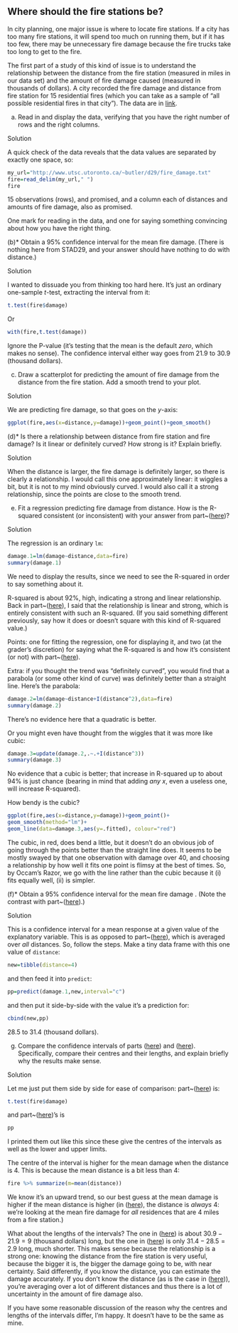 ##  Where should the fire stations be?


 In city planning, one major issue is where to locate fire
stations. If a city has too many fire stations, it will spend too much
on running them, but if it has too few, there may be unnecessary fire
damage because the fire trucks take too long to get to the fire.

The first part of a study of this kind of issue is to understand the
relationship between the distance from the fire station (measured in
miles in our data set) and the amount of fire damage caused (measured
in thousands of dollars). A city recorded the fire damage and distance
from fire station for 15 residential fires (which you can take as a
sample of "all possible residential fires in that city"). The data
are in [link](http://www.utsc.utoronto.ca/~butler/d29/fire_damage.txt). 



(a) Read in and display the data, verifying that you have the
right number of rows and the right columns.


Solution


A quick check of the data reveals that the data values are
separated by exactly  one space, so:
```r
my_url="http://www.utsc.utoronto.ca/~butler/d29/fire_damage.txt"
fire=read_delim(my_url," ")
fire
```

   

15 observations (rows), and promised, and a column each of distances
and amounts of fire damage, also as promised.

One mark for reading in the data, and one for saying something
convincing about how you have the right thing.
    


(b)<a name="part:ttest">*</a> Obtain a 95\% confidence interval for the
mean fire damage. (There is nothing here from STAD29, and your
answer should have nothing to do with distance.)


Solution


I wanted to dissuade you  from thinking too hard here. It's just
an ordinary one-sample $t$-test, extracting the interval from it:
```r
t.test(fire$damage)
```

     

Or

```r
with(fire,t.test(damage))
```

 

Ignore the P-value (it's testing that the mean is the default
*zero*, which makes no sense). The confidence interval either way
goes from 21.9 to 30.9 (thousand dollars).
    


(c) Draw a scatterplot for predicting the amount of fire damage
from the distance from the fire station. Add a smooth trend to your
plot. 


Solution


We are predicting fire damage, so that goes on the $y$-axis:
```r
ggplot(fire,aes(x=distance,y=damage))+geom_point()+geom_smooth()
```

     



(d)<a name="part:howgood">*</a> Is there a relationship between distance from fire station
and fire damage? Is it linear or definitely curved? How strong is
it? Explain briefly.


Solution


When the distance is larger, the fire damage is definitely larger,
so there is clearly a relationship. I would call this one
approximately linear: it wiggles a bit, but it is not to my mind
obviously curved. I would also call it a strong relationship,
since the points are close to the smooth trend.
    


(e) Fit a regression predicting fire damage from distance. How
is the R-squared consistent (or inconsistent) with your answer from
part~(<a href="#part:howgood">here</a>)?


Solution


The regression is an ordinary `lm`:
```r
damage.1=lm(damage~distance,data=fire)
summary(damage.1)
```

     

We need to display the results, since we need to see the R-squared in
order to say something about it.

R-squared is about 92\%, high, indicating a strong and linear
relationship. Back in part~(<a href="#part:howgood">here</a>), I said that the
relationship is linear and strong, which is entirely consistent with
such an R-squared. (If you said something different previously, say
how it does or doesn't square with this kind of R-squared value.)

Points: one for fitting the regression, one for displaying it, and two
(at the grader's discretion) for saying what the R-squared is and how
it's consistent (or not) with part~(<a href="#part:howgood">here</a>).

Extra: if you thought the trend was "definitely curved", you would
find that a parabola (or some other kind of curve) was definitely
better than a straight line. Here's the parabola:

```r
damage.2=lm(damage~distance+I(distance^2),data=fire)
summary(damage.2)
```

 

There's no evidence here that a quadratic is better.

Or you might even have thought from the wiggles that it was more like cubic:

```r
damage.3=update(damage.2,.~.+I(distance^3))
summary(damage.3)
```



No evidence that a cubic is better; that increase in R-squared up to
about 94\% is just chance (bearing in mind that adding *any* $x$,
even a useless one, will increase R-squared).

How bendy is the cubic?

```r
ggplot(fire,aes(x=distance,y=damage))+geom_point()+
geom_smooth(method="lm")+
geom_line(data=damage.3,aes(y=.fitted), colour="red")
```

 

The cubic, in red, does bend a little, but it doesn't do an obvious
job of going through the points better than the straight line does. It
seems to be mostly swayed by that one observation with damage over 40,
and choosing a relationship by how well it fits one point is flimsy at
the best of times.  So, by Occam's Razor, we go with the line rather
than the cubic because it (i) fits equally well, (ii) is simpler.
    


(f)<a name="part:cim">*</a> Obtain a 95\% confidence interval for the mean fire damage
\emph{for a residence that is 4 miles from the nearest fire
station}. (Note the contrast with part~(<a href="#part:ttest">here</a>).)


Solution


This is a confidence interval for a mean response at a given value
of the explanatory variable. This is as opposed to
part~(<a href="#part:ttest">here</a>), which is averaged over *all* distances.
So, follow the steps. Make a tiny data frame with this one value
of `distance`:
```r
new=tibble(distance=4)
```

     

and then feed it into `predict`:

```r
pp=predict(damage.1,new,interval="c")
```

 

and then put it side-by-side with the value it's a prediction for:

```r
cbind(new,pp)
```

 

28.5 to 31.4 (thousand dollars).



(g) Compare the confidence intervals of parts
(<a href="#part:ttest">here</a>) and (<a href="#part:cim">here</a>). Specifically, compare their
centres and their lengths, and explain briefly why the results
make sense.


Solution


Let me just put them side by side for ease of comparison:
part~(<a href="#part:ttest">here</a>) is:
```r
t.test(fire$damage)
```

       

and part~(<a href="#part:cim">here</a>)'s is

```r
pp
```

 

I printed them out like this since these give the centres of the
intervals as well as the lower and upper limits.

The centre of the interval is higher for the mean damage when the
distance is 4. This is because the mean distance is a bit less than 4:

```r
fire %>% summarize(m=mean(distance))
```

 

We know it's an upward trend, so our best guess at the mean damage is
higher if the mean distance is higher (in (<a href="#part:cim">here</a>), the
distance is *always* 4: we're looking at the mean fire damage for
*all* residences that are 4 miles from a fire station.)

What about the lengths of the intervals? The one in (<a href="#part:ttest">here</a>)
is about $30.9-21.9=9$ (thousand dollars) long, but the one in
(<a href="#part:cim">here</a>) is only $31.4-28.5=2.9$ long, much shorter. This
makes sense because the relationship is a strong one: knowing the
distance from the fire station is very useful, because the bigger it
is, the bigger the damage going to be, with near certainty. Said
differently, if you know the distance, you can estimate the damage
accurately.  If you don't know the distance (as is the case in
(<a href="#part:ttest">here</a>)), you're averaging over a lot of different
distances and thus there is a lot of uncertainty in the amount of fire
damage also.

If you have some reasonable discussion of the reason why the centres
and lengths of the intervals differ, I'm happy. It doesn't have to be
the same as mine.
      





